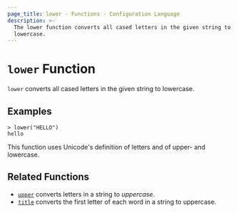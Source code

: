 ```yaml
---
page_title: lower - Functions - Configuration Language
description: >-
  The lower function converts all cased letters in the given string to
  lowercase.
---
```


# `lower` Function

`lower` converts all cased letters in the given string to lowercase.

## Examples

```
> lower("HELLO")
hello
```

This function uses Unicode's definition of letters and of upper- and lowercase.

## Related Functions

* [`upper`](/terraform/language/functions/upper) converts letters in a string to _uppercase_.
* [`title`](/terraform/language/functions/title) converts the first letter of each word in a string to uppercase.
